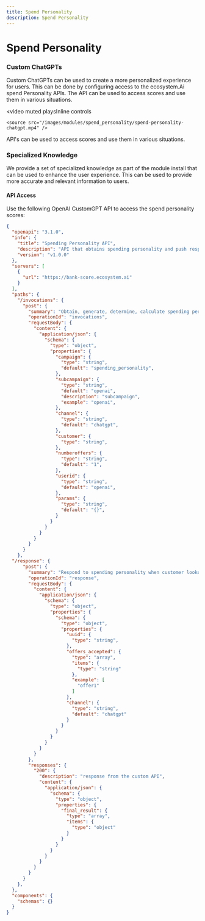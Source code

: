 ```yaml
---
title: Spend Personality
description: Spend Personality
---
```


# Spend Personality

### Custom ChatGPTs

Custom ChatGPTs can be used to create a more personalized experience for users. This can be done by configuring access to the ecosystem.Ai spend Personality APIs. The API can be used to access scores and use them in various situations.

<video
    muted
    playsInline
    controls
>
    <source src="/images/modules/spend_personality/spend-personality-chatgpt.mp4" />
</video>

API's can be used to access scores and use them in various situations.

### Specialized Knowledge

We provide a set of specialized knowledge as part of the module install that can be used to enhance the user experience. This can be used to provide more accurate and relevant information to users.

#### API Access

Use the following OpenAI CustomGPT API to access the spend personality scores:

```json
{
  "openapi": "3.1.0",
  "info": {
    "title": "Spending Personality API",
    "description": "API that obtains spending personality and push response once customer values returned.",
    "version": "v1.0.0"
  },
  "servers": [
    {
      "url": "https://bank-score.ecosystem.ai"
    }
  ],
  "paths": {
    "/invocations": {
      "post": {
        "summary": "Obtain, generate, determine, calculate spending personality.",
        "operationId": "invocations",
        "requestBody": {
          "content": {
            "application/json": {
              "schema": {
                "type": "object",
                "properties": {
                  "campaign": {
                    "type": "string",
                    "default": "spending_personality",
                  },
                  "subcampaign": {
                    "type": "string",
                    "default": "openai",
                    "description": "subcampaign",
                    "example": "openai",
                  },
                  "channel": {
                    "type": "string",
                    "default": "chatgpt",
                  },
                  "customer": {
                    "type": "string",
                  },
                  "numberoffers": {
                    "type": "string",
                    "default": "1",
                  },
                  "userid": {
                    "type": "string",
                    "default": "openai",
                  },
                  "params": {
                    "type": "string",
                    "default": "{}",
                  }
                }
              }
            }
          }
        }
      }
    },
  "/response": {
      "post": {
        "summary": "Respond to spending personality when customer lookup happens.",
        "operationId": "response",
        "requestBody": {
          "content": {
            "application/json": {
              "schema": {
                "type": "object",
                "properties": {
                  "schema": {
                    "type": "object",
                    "properties": {
                      "uuid": {
                        "type": "string",
                      },
                      "offers_accepted": {
                        "type": "array",
                        "items": {
                          "type": "string"
                        },
                        "example": [
                          "offer1"
                        ]
                      },
                      "channel": {
                        "type": "string",
                        "default": "chatgpt"
                      }
                    }
                  }
                }
              }
            }
          }
        },
        "responses": {
          "200": {
            "description": "response from the custom API",
            "content": {
              "application/json": {
                "schema": {
                  "type": "object",
                  "properties": {
                    "final_result": {
                      "type": "array",
                      "items": {
                        "type": "object"
                      }
                    }
                  }
                }
              }
            }
          }
        }
      }
    },
  },
  "components": {
    "schemas": {}
  }
}
```